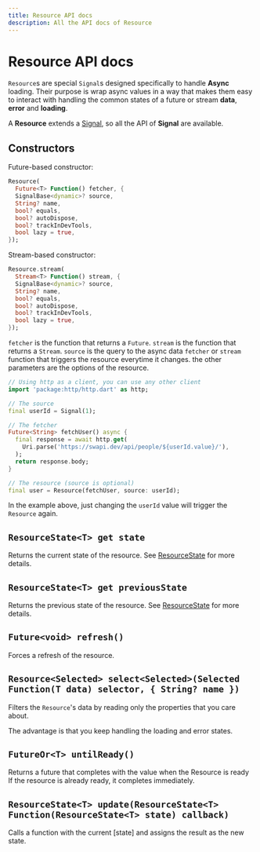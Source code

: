 ```yaml
---
title: Resource API docs
description: All the API docs of Resource
---
```


# Resource API docs

`Resource`s are special `Signal`s designed specifically to handle __Async__
loading. Their purpose is wrap async values in a way that makes them easy
to interact with handling the common states of a future or stream __data__, __error__ and __loading__.

A __Resource__ extends a [Signal](/api-docs/signal), so all the API of __Signal__ are available.

## Constructors

Future-based constructor:

```dart
Resource(
  Future<T> Function() fetcher, {
  SignalBase<dynamic>? source,
  String? name,
  bool? equals,
  bool? autoDispose,
  bool? trackInDevTools,
  bool lazy = true,
});
```

Stream-based constructor:

```dart
Resource.stream(
  Stream<T> Function() stream, {  
  SignalBase<dynamic>? source,
  String? name,
  bool? equals,
  bool? autoDispose,
  bool? trackInDevTools,
  bool lazy = true,
});
```

`fetcher` is the function that returns a `Future`.
`stream` is the function that returns a `Stream`.
`source` is the query to the async data `fetcher` or `stream` function that triggers the resource everytime it changes.
the other parameters are the options of the resource.

```dart
// Using http as a client, you can use any other client
import 'package:http/http.dart' as http;

// The source
final userId = Signal(1);

// The fetcher
Future<String> fetchUser() async {
  final response = await http.get(
    Uri.parse('https://swapi.dev/api/people/${userId.value}/'),
  );
  return response.body;
}

// The resource (source is optional)
final user = Resource(fetchUser, source: userId);
```

In the example above, just changing the `userId` value will trigger the `Resource` again.

## `ResourceState<T> get state`

Returns the current state of the resource.
See [ResourceState](/api-docs/resource-state) for more details.

## `ResourceState<T> get previousState`

Returns the previous state of the resource.
See [ResourceState](/api-docs/resource-state) for more details.

## `Future<void> refresh()`

Forces a refresh of the resource.

## `Resource<Selected> select<Selected>(Selected Function(T data) selector, { String? name })`

Filters the `Resource`'s data by reading only the properties that you care about.

The advantage is that you keep handling the loading and error states.

## `FutureOr<T> untilReady()`

Returns a future that completes with the value when the Resource is ready
If the resource is already ready, it completes immediately.

## `ResourceState<T> update(ResourceState<T> Function(ResourceState<T> state) callback)`

Calls a function with the current [state] and assigns the result as the new state.
